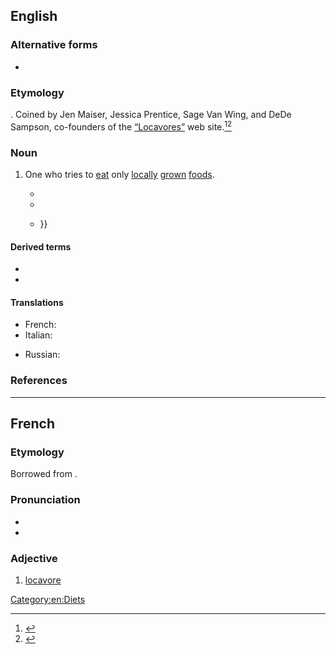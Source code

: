 ==English==

===Alternative forms===
* {{alter|en|localvore}}

===Etymology===
{{suffix|en|local|alt1=loca(l)|vore}}. Coined by Jen Maiser, Jessica Prentice, Sage Van Wing, and DeDe Sampson, co-founders of the [http://locavores.com/ “Locavores”] web site.<ref>{{cite-web
|last=Zimmer
|first=Benjamin
|date=2007-11-13
|url=http://itre.cis.upenn.edu/~myl/languagelog/archives/005109.html
|title=Locavore vs. localvore: the coiner speaks
|work=Language Log
|accessdate=2007-11-13
}}</ref><ref>{{cite-web
|publisher=Oxford University Press USA
|date=2007-11-12
|url=http://blog.oup.com/2007/11/locavore/
|work=Oxford Word Of The Year
|title=Locavore
|accessdate=2008-11-19
}}</ref>

===Noun===
{{en-noun}}

# One who tries to [[eat]] only [[locally]] [[grown]] [[food]]s.
#: {{syn|en|localvore}}
#: {{ant|en|distavore}}
#* {{quote-book|en|year=2007|month=March 12|quotee=James Daley|title=2007 Farm Bill Opportunities for Vermont and the Northeast: Hearing before the Committee on Agriculture, Nutrition, and Forestry, United States Senate, One Hundred Tenth Congress, First Session|section=Statement of James Daley, Campaign Director, Northern Forest Alliance, Stowe, Vermont|page=33|pageurl=https://books.google.com/books?id=I8-sx3cUy3AC&pg=PA33&q=locavore|author=[[w:United States Government Publishing Office|U.S. Government Printing Office]]|isbn=1-4223-2002-2|text=So I do think that there is a wonderful opportunity for us to find a carbon-neutral energy source where it is not only a beneficial model environmentally but we are sort of becoming forest and energy '''locavores''', if you will, and so that is what we are trying to establish through this idea of a community wood energy program where we would be using, you know, town forests to actually supply town energy needs so that people can actually see the costs and the impacts of where their energy is coming from.}}
#* {{quote-book|en|year=2007|author=Brenda Berstler|title=Home Plate: The Culinary Road Trip of Cooperstown: A Guidebook for the Discerning Visitor|page=243|pageurl=https://books.google.com/books?id=7WxFBDdDea8C&pg=PA243&q=locavore|publisher=Savor New York|isbn=0-9796802-0-4|text=They are a '''locavore'''’s (someone who eats food produced within 100 miles of he lives) paradise.}} <!-- [sic] not "of where he lives" -->
#* {{quote-book|en|year=2007|author=Leslie Garrett|title=The Virtuous Consumer: Your Essential Shopping Guide for a Better, Kinder, Healthier World (and one our kids will thank us for!)|page=54|pageurl=https://books.google.com/books?id=IZedCd9IebkC&pg=PA54&q=locavore|publisher=[[w:New World Library|New World Library]]|isbn=1-930722-74-5|text=<span style="font-variant:small-caps">Become a '''Locavore'''</span></br>Try to eat foods grown close to your home, which helps to reduce greenhouse gas emissions from transport as well as supporting your neighbors. {{…}}}}

====Derived terms====
* {{l|en|locavorism}}
* {{l|en|locavorous}}

====Translations====
{{trans-top}}
* French: {{t+|fr|locavore}}
* Italian: {{t+|it|locavoro|m}}
{{trans-mid}}
* Russian: {{t|ru|локаво́р|m}}
{{trans-bottom}}

===References===
<references />

[[Category:en:Diets]]

----

==French==

===Etymology===
Borrowed from {{bor|fr|en|locavore}}.

===Pronunciation===
* {{fr-IPA}}
* {{audio|fr|LL-Q150 (fra)-Pamputt-locavore.wav|Audio}}

===Adjective===
{{fr-adj}}

# [[#English|locavore]]
#: {{ant|fr|distavore}}